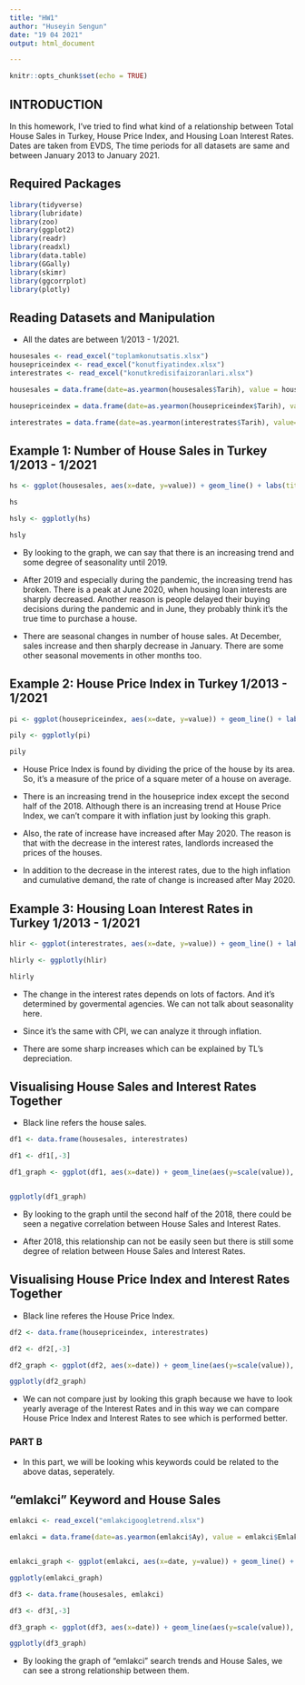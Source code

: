 ---
title: "HW1"
author: "Huseyin Sengun"
date: "19 04 2021"
output: html_document

---

```{r setup, include=FALSE}
knitr::opts_chunk$set(echo = TRUE)
```

## INTRODUCTION

In this homework, I've tried to find what kind of a relationship between Total House Sales in Turkey, House Price Index, and Housing Loan Interest Rates. Dates are taken from EVDS, The time periods for all datasets are same and between January 2013 to January 2021. 

## Required Packages

```{r warning=FALSE, message=FALSE}
library(tidyverse)
library(lubridate)
library(zoo)
library(ggplot2)
library(readr)
library(readxl)
library(data.table)
library(GGally)
library(skimr)
library(ggcorrplot)
library(plotly)
```

## Reading Datasets and Manipulation

* All the dates are between 1/2013 - 1/2021. 

```{r warning=FALSE, message=FALSE}
housesales <- read_excel("toplamkonutsatis.xlsx")
housepriceindex <- read_excel("konutfiyatindex.xlsx")
interestrates <- read_excel("konutkredisifaizoranlari.xlsx")

housesales = data.frame(date=as.yearmon(housesales$Tarih), value = housesales$Satis)

housepriceindex = data.frame(date=as.yearmon(housepriceindex$Tarih), value=housepriceindex$`TP HKFE01`)

interestrates = data.frame(date=as.yearmon(interestrates$Tarih), value=interestrates$`TP KTF12`)

```

## Example 1: Number of House Sales in Turkey 1/2013 - 1/2021

```{r warning=FALSE, message=FALSE}
hs <- ggplot(housesales, aes(x=date, y=value)) + geom_line() + labs(title = 'House Sales Statistics 2013/1 to 2021/1 ', x= "Date", y = "Number of Houses Sold") 

hs

hsly <- ggplotly(hs)

hsly

```
* By looking to the graph, we can say that there is an increasing trend and some degree of seasonality until 2019. 

* After 2019 and especially during the pandemic, the increasing trend has broken. There is a peak at June 2020, when housing loan interests are sharply decreased. Another reason is people delayed their buying decisions during the pandemic and in June, they probably think it's the true time to purchase a house.

* There are seasonal changes in number of house sales. At December, sales increase and then sharply decrease in January. There are some other seasonal movements in other months too.



## Example 2: House Price Index in Turkey 1/2013 - 1/2021

```{r warning=FALSE, message=FALSE}
pi <- ggplot(housepriceindex, aes(x=date, y=value)) + geom_line() + labs(title = 'House Price Index Between 2013/1 - 2021/1 ', x= "Date", y = "Price Index (TL) ") 

pily <- ggplotly(pi)

pily


```
* House Price Index is found by dividing the price of the house by its area. So, it's a measure of the price of a square meter of a house on average.

* There is an increasing trend in the houseprice index except the second half of the 2018. Although there is an increasing trend at House Price Index, we can't compare it with inflation just by looking this graph. 

* Also, the rate of increase have increased after May 2020. The reason is that with the decrease in the interest rates, landlords increased the prices of the houses. 

* In addition to the decrease in the interest rates, due to the high inflation and cumulative demand, the rate of change is increased after May 2020.


## Example 3: Housing Loan Interest Rates in Turkey 1/2013 - 1/2021
```{r warning=FALSE, message=FALSE}
hlir <- ggplot(interestrates, aes(x=date, y=value)) + geom_line() + labs(title = 'Housing Loan Interests Between 2013/1 - 2021/1 ', x= "Date", y = "Interest Rate") 

hlirly <- ggplotly(hlir)

hlirly
```
* The change in the interest rates depends on lots of factors. And it's determined by govermental agencies. We can not talk about seasonality here.

* Since it's the same with CPI, we can analyze it through inflation. 

* There are some sharp increases which can be explained by TL's depreciation.



## Visualising House Sales and Interest Rates Together
* Black line refers the house sales.
```{r warning=FALSE, message=FALSE}
df1 <- data.frame(housesales, interestrates)

df1 <- df1[,-3]

df1_graph <- ggplot(df1, aes(x=date)) + geom_line(aes(y=scale(value)), colour="black") + geom_line(aes(y=scale(value.1)), colour="blue")


ggplotly(df1_graph)
```
* By looking to the graph until the second half of the 2018, there could be seen a negative correlation between House Sales and Interest Rates.

* After 2018, this relationship can not be easily seen but there is still some degree of relation between House Sales and Interest Rates.


## Visualising House Price Index and Interest Rates Together
* Black line referes the House Price Index. 
```{r warning=FALSE, message=FALSE}
df2 <- data.frame(housepriceindex, interestrates)

df2 <- df2[,-3]

df2_graph <- ggplot(df2, aes(x=date)) + geom_line(aes(y=scale(value)), colour="black") + geom_line(aes(y=scale(value.1)), colour="blue")

ggplotly(df2_graph)

```
* We can not compare just by looking this graph because we have to look yearly average of the Interest Rates and in this way we can compare House Price Index and Interest Rates to see which is performed better.




### PART B ###
* In this part, we will be looking whis keywords could be related to the above datas, seperately.


## "emlakci" Keyword and House Sales
```{r warning=FALSE, message=FALSE}
emlakci <- read_excel("emlakcigoogletrend.xlsx")

emlakci = data.frame(date=as.yearmon(emlakci$Ay), value = emlakci$Emlak)


emlakci_graph <- ggplot(emlakci, aes(x=date, y=value)) + geom_line() + labs(title = ' emlakci Keyword Statistics ', x= "Date", y = " Portion ")

ggplotly(emlakci_graph)

df3 <- data.frame(housesales, emlakci)

df3 <- df3[,-3]

df3_graph <- ggplot(df3, aes(x=date)) + geom_line(aes(y=scale(value)), colour="black") + geom_line(aes(y=scale(value.1)), colour="blue")

ggplotly(df3_graph)


```
* By looking the graph of "emlakci" search trends and House Sales, we can see a strong relationship between them.




